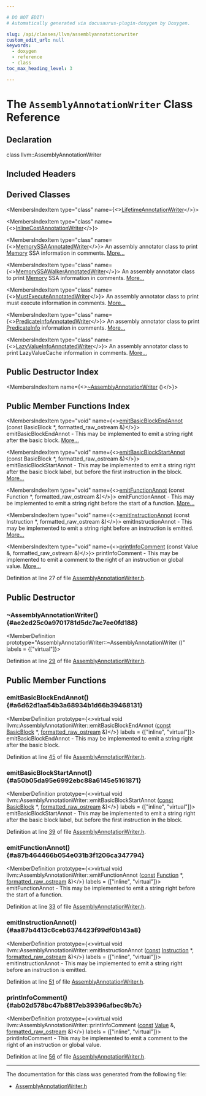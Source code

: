 ```yaml
---

# DO NOT EDIT!
# Automatically generated via docusaurus-plugin-doxygen by Doxygen.

slug: /api/classes/llvm/assemblyannotationwriter
custom_edit_url: null
keywords:
  - doxygen
  - reference
  - class
toc_max_heading_level: 3

---
```





# The `AssemblyAnnotationWriter` Class Reference

<DoxygenPage pluginConfig={pluginConfig}>



## Declaration

<CodeBlock>class llvm::AssemblyAnnotationWriter</CodeBlock>

## Included Headers

<IncludesList>
<IncludesListItem
  filePath="llvm/IR/AssemblyAnnotationWriter.h"
  permalink="/docs/api/files/include/include/llvm/include/llvm/ir/assemblyannotationwriter-h"
  isLocal="true" />
</IncludesList>

## Derived Classes

<MembersIndex>

<MembersIndexItem
  type="class"
  name={<><a href="/docs/api/classes/stacklifetime/lifetimeannotationwriter">LifetimeAnnotationWriter</a></>}>
</MembersIndexItem>

<MembersIndexItem
  type="class"
  name={<><a href="/docs/api/classes/anonymous-namespace-inlinecost-cpp-/inlinecostannotationwriter">InlineCostAnnotationWriter</a></>}>
</MembersIndexItem>

<MembersIndexItem
  type="class"
  name={<><a href="/docs/api/classes/anonymous-namespace-memoryssa-cpp-/memoryssaannotatedwriter">MemorySSAAnnotatedWriter</a></>}>
An assembly annotator class to print <a href="/docs/api/classes/llvm/sys/memory">Memory</a> SSA information in comments. <a href="/docs/api/classes/anonymous-namespace-memoryssa-cpp-/memoryssaannotatedwriter/#details">More...</a>
</MembersIndexItem>

<MembersIndexItem
  type="class"
  name={<><a href="/docs/api/classes/anonymous-namespace-memoryssa-cpp-/memoryssawalkerannotatedwriter">MemorySSAWalkerAnnotatedWriter</a></>}>
An assembly annotator class to print <a href="/docs/api/classes/llvm/sys/memory">Memory</a> SSA information in comments. <a href="/docs/api/classes/anonymous-namespace-memoryssa-cpp-/memoryssawalkerannotatedwriter/#details">More...</a>
</MembersIndexItem>

<MembersIndexItem
  type="class"
  name={<><a href="/docs/api/classes/anonymous-namespace-mustexecute-cpp-/mustexecuteannotatedwriter">MustExecuteAnnotatedWriter</a></>}>
An assembly annotator class to print must execute information in comments. <a href="/docs/api/classes/anonymous-namespace-mustexecute-cpp-/mustexecuteannotatedwriter/#details">More...</a>
</MembersIndexItem>

<MembersIndexItem
  type="class"
  name={<><a href="/docs/api/classes/llvm/predicateinfoannotatedwriter">PredicateInfoAnnotatedWriter</a></>}>
An assembly annotator class to print <a href="/docs/api/classes/llvm/predicateinfo">PredicateInfo</a> information in comments. <a href="/docs/api/classes/llvm/predicateinfoannotatedwriter/#details">More...</a>
</MembersIndexItem>

<MembersIndexItem
  type="class"
  name={<><a href="/docs/api/classes/llvm/anonymous-namespace-lazyvalueinfo-cpp-/lazyvalueinfoannotatedwriter">LazyValueInfoAnnotatedWriter</a></>}>
An assembly annotator class to print LazyValueCache information in comments. <a href="/docs/api/classes/llvm/anonymous-namespace-lazyvalueinfo-cpp-/lazyvalueinfoannotatedwriter/#details">More...</a>
</MembersIndexItem>

</MembersIndex>

## Public Destructor Index

<MembersIndex>

<MembersIndexItem
  name={<><a href="#ae2ed25c0a9701781d5dc7ac7ee0fd188">~AssemblyAnnotationWriter</a> ()</>}>
</MembersIndexItem>

</MembersIndex>

## Public Member Functions Index

<MembersIndex>

<MembersIndexItem
  type="void"
  name={<><a href="#a6d62d1aa54b3a68934b1d66b39468131">emitBasicBlockEndAnnot</a> (const BasicBlock &#42;, formatted&#95;raw&#95;ostream &amp;)</>}>
emitBasicBlockEndAnnot - This may be implemented to emit a string right after the basic block. <a href="#a6d62d1aa54b3a68934b1d66b39468131">More...</a>
</MembersIndexItem>

<MembersIndexItem
  type="void"
  name={<><a href="#a50b05da95e6992ebc88a6145e5161871">emitBasicBlockStartAnnot</a> (const BasicBlock &#42;, formatted&#95;raw&#95;ostream &amp;)</>}>
emitBasicBlockStartAnnot - This may be implemented to emit a string right after the basic block label, but before the first instruction in the block. <a href="#a50b05da95e6992ebc88a6145e5161871">More...</a>
</MembersIndexItem>

<MembersIndexItem
  type="void"
  name={<><a href="#a87b464466b054e031b3f1206ca347794">emitFunctionAnnot</a> (const Function &#42;, formatted&#95;raw&#95;ostream &amp;)</>}>
emitFunctionAnnot - This may be implemented to emit a string right before the start of a function. <a href="#a87b464466b054e031b3f1206ca347794">More...</a>
</MembersIndexItem>

<MembersIndexItem
  type="void"
  name={<><a href="#aa87b4413c6ceb6374423f99df0b143a8">emitInstructionAnnot</a> (const Instruction &#42;, formatted&#95;raw&#95;ostream &amp;)</>}>
emitInstructionAnnot - This may be implemented to emit a string right before an instruction is emitted. <a href="#aa87b4413c6ceb6374423f99df0b143a8">More...</a>
</MembersIndexItem>

<MembersIndexItem
  type="void"
  name={<><a href="#ab02d578bc47b8817eb39396afbec9b7c">printInfoComment</a> (const Value &amp;, formatted&#95;raw&#95;ostream &amp;)</>}>
printInfoComment - This may be implemented to emit a comment to the right of an instruction or global value. <a href="#ab02d578bc47b8817eb39396afbec9b7c">More...</a>
</MembersIndexItem>

</MembersIndex>


Definition at line 27 of file <a href="/docs/api/files/include/include/llvm/include/llvm/ir/assemblyannotationwriter-h">AssemblyAnnotationWriter.h</a>.

<SectionDefinition>

## Public Destructor

### ~AssemblyAnnotationWriter() {#ae2ed25c0a9701781d5dc7ac7ee0fd188}

<MemberDefinition
  prototype="AssemblyAnnotationWriter::~AssemblyAnnotationWriter ()"
  labels = {["virtual"]}>

Definition at line <a href="/docs/api/files/include/include/llvm/include/llvm/ir/assemblyannotationwriter-h/#l00029">29</a> of file <a href="/docs/api/files/include/include/llvm/include/llvm/ir/assemblyannotationwriter-h">AssemblyAnnotationWriter.h</a>.
</MemberDefinition>

</SectionDefinition>

<SectionDefinition>

## Public Member Functions

### emitBasicBlockEndAnnot() {#a6d62d1aa54b3a68934b1d66b39468131}

<MemberDefinition
  prototype={<>virtual void llvm::AssemblyAnnotationWriter::emitBasicBlockEndAnnot (<a href="/docs/api/files/lib/lib/target/lib/target/aarch64/aarch64promoteconstant-cpp/#a90f8350fecae261c25be85d38b451bff">const</a> <a href="/docs/api/classes/llvm/basicblock">BasicBlock</a> &#42;, <a href="/docs/api/classes/llvm/formatted-raw-ostream">formatted&#95;raw&#95;ostream</a> &amp;)</>}
  labels = {["inline", "virtual"]}>
emitBasicBlockEndAnnot - This may be implemented to emit a string right after the basic block.

Definition at line <a href="/docs/api/files/include/include/llvm/include/llvm/ir/assemblyannotationwriter-h/#l00045">45</a> of file <a href="/docs/api/files/include/include/llvm/include/llvm/ir/assemblyannotationwriter-h">AssemblyAnnotationWriter.h</a>.
</MemberDefinition>

### emitBasicBlockStartAnnot() {#a50b05da95e6992ebc88a6145e5161871}

<MemberDefinition
  prototype={<>virtual void llvm::AssemblyAnnotationWriter::emitBasicBlockStartAnnot (<a href="/docs/api/files/lib/lib/target/lib/target/aarch64/aarch64promoteconstant-cpp/#a90f8350fecae261c25be85d38b451bff">const</a> <a href="/docs/api/classes/llvm/basicblock">BasicBlock</a> &#42;, <a href="/docs/api/classes/llvm/formatted-raw-ostream">formatted&#95;raw&#95;ostream</a> &amp;)</>}
  labels = {["inline", "virtual"]}>
emitBasicBlockStartAnnot - This may be implemented to emit a string right after the basic block label, but before the first instruction in the block.

Definition at line <a href="/docs/api/files/include/include/llvm/include/llvm/ir/assemblyannotationwriter-h/#l00039">39</a> of file <a href="/docs/api/files/include/include/llvm/include/llvm/ir/assemblyannotationwriter-h">AssemblyAnnotationWriter.h</a>.
</MemberDefinition>

### emitFunctionAnnot() {#a87b464466b054e031b3f1206ca347794}

<MemberDefinition
  prototype={<>virtual void llvm::AssemblyAnnotationWriter::emitFunctionAnnot (<a href="/docs/api/files/lib/lib/target/lib/target/aarch64/aarch64promoteconstant-cpp/#a90f8350fecae261c25be85d38b451bff">const</a> <a href="/docs/api/classes/llvm/function">Function</a> &#42;, <a href="/docs/api/classes/llvm/formatted-raw-ostream">formatted&#95;raw&#95;ostream</a> &amp;)</>}
  labels = {["inline", "virtual"]}>
emitFunctionAnnot - This may be implemented to emit a string right before the start of a function.

Definition at line <a href="/docs/api/files/include/include/llvm/include/llvm/ir/assemblyannotationwriter-h/#l00033">33</a> of file <a href="/docs/api/files/include/include/llvm/include/llvm/ir/assemblyannotationwriter-h">AssemblyAnnotationWriter.h</a>.
</MemberDefinition>

### emitInstructionAnnot() {#aa87b4413c6ceb6374423f99df0b143a8}

<MemberDefinition
  prototype={<>virtual void llvm::AssemblyAnnotationWriter::emitInstructionAnnot (<a href="/docs/api/files/lib/lib/target/lib/target/aarch64/aarch64promoteconstant-cpp/#a90f8350fecae261c25be85d38b451bff">const</a> <a href="/docs/api/classes/llvm/instruction">Instruction</a> &#42;, <a href="/docs/api/classes/llvm/formatted-raw-ostream">formatted&#95;raw&#95;ostream</a> &amp;)</>}
  labels = {["inline", "virtual"]}>
emitInstructionAnnot - This may be implemented to emit a string right before an instruction is emitted.

Definition at line <a href="/docs/api/files/include/include/llvm/include/llvm/ir/assemblyannotationwriter-h/#l00051">51</a> of file <a href="/docs/api/files/include/include/llvm/include/llvm/ir/assemblyannotationwriter-h">AssemblyAnnotationWriter.h</a>.
</MemberDefinition>

### printInfoComment() {#ab02d578bc47b8817eb39396afbec9b7c}

<MemberDefinition
  prototype={<>virtual void llvm::AssemblyAnnotationWriter::printInfoComment (<a href="/docs/api/files/lib/lib/target/lib/target/aarch64/aarch64promoteconstant-cpp/#a90f8350fecae261c25be85d38b451bff">const</a> <a href="/docs/api/classes/llvm/value">Value</a> &amp;, <a href="/docs/api/classes/llvm/formatted-raw-ostream">formatted&#95;raw&#95;ostream</a> &amp;)</>}
  labels = {["inline", "virtual"]}>
printInfoComment - This may be implemented to emit a comment to the right of an instruction or global value.

Definition at line <a href="/docs/api/files/include/include/llvm/include/llvm/ir/assemblyannotationwriter-h/#l00056">56</a> of file <a href="/docs/api/files/include/include/llvm/include/llvm/ir/assemblyannotationwriter-h">AssemblyAnnotationWriter.h</a>.
</MemberDefinition>

</SectionDefinition>

<hr/>

The documentation for this class was generated from the following file:

<ul>
<li><a href="/docs/api/files/include/include/llvm/include/llvm/ir/assemblyannotationwriter-h">AssemblyAnnotationWriter.h</a></li>
</ul>

</DoxygenPage>
